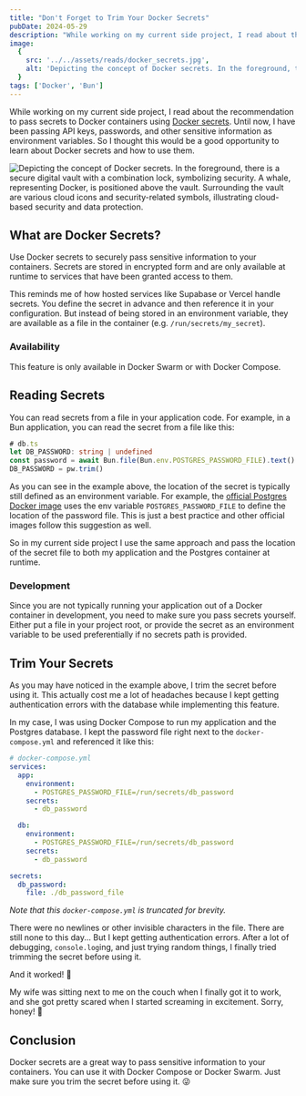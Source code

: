 ```yaml
---
title: "Don't Forget to Trim Your Docker Secrets"
pubDate: 2024-05-29
description: "While working on my current side project, I read about the recommendation to pass secrets to Docker containers using Docker secrets. Until now, I have been passing sensitive information as environment variables. So I thought this would be a good opportunity to learn about it."
image:
  {
    src: '../../assets/reads/docker_secrets.jpg',
    alt: 'Depicting the concept of Docker secrets. In the foreground, there is a secure digital vault with a combination lock, symbolizing security. A whale, representing Docker, is positioned above the vault. Surrounding the vault are various cloud icons and security-related symbols, illustrating cloud-based security and data protection.',
  }
tags: ['Docker', 'Bun']
---
```



While working on my current side project, I read about the recommendation to pass secrets to Docker containers using [Docker secrets](https://docs.docker.com/engine/swarm/secrets/). Until now, I have been passing API keys, passwords, and other sensitive information as environment variables. So I thought this would be a good opportunity to learn about Docker secrets and how to use them.

<Image
  src={coverImage}
  alt='Depicting the concept of Docker secrets. In the foreground, there is a secure digital vault with a combination lock, symbolizing security. A whale, representing Docker, is positioned above the vault. Surrounding the vault are various cloud icons and security-related symbols, illustrating cloud-based security and data protection.'
  caption="Leveraging Docker Secrets as the Vault for Your Sensitive Data"
  lazy={false}
/>

## What are Docker Secrets?

Use Docker secrets to securely pass sensitive information to your containers. Secrets are stored in encrypted form and are only available at runtime to services that have been granted access to them.

This reminds me of how hosted services like Supabase or Vercel handle secrets. You define the secret in advance and then reference it in your configuration. But instead of being stored in an environment variable, they are available as a file in the container (e.g. `/run/secrets/my_secret`).

### Availability

This feature is only available in Docker Swarm or with Docker Compose.

## Reading Secrets

You can read secrets from a file in your application code. For example, in a Bun application, you can read the secret from a file like this:

```typescript {3}
# db.ts
let DB_PASSWORD: string | undefined
const password = await Bun.file(Bun.env.POSTGRES_PASSWORD_FILE).text()
DB_PASSWORD = pw.trim()
```

As you can see in the example above, the location of the secret is typically still defined as an environment variable. For example, the [official Postgres Docker image](https://hub.docker.com/_/postgres) uses the env variable `POSTGRES_PASSWORD_FILE` to define the location of the password file. This is just a best practice and other official images follow this suggestion as well.

So in my current side project I use the same approach and pass the location of the secret file to both my application and the Postgres container at runtime.

### Development

Since you are not typically running your application out of a Docker container in development, you need to make sure you pass secrets yourself. Either put a file in your project root, or provide the secret as an environment variable to be used preferentially if no secrets path is provided.

## Trim Your Secrets

As you may have noticed in the example above, I trim the secret before using it. This actually cost me a lot of headaches because I kept getting authentication errors with the database while implementing this feature.

In my case, I was using Docker Compose to run my application and the Postgres database. I kept the password file right next to the `docker-compose.yml` and referenced it like this:

```yaml {15-17}
# docker-compose.yml 
services:
  app:
    environment:
      - POSTGRES_PASSWORD_FILE=/run/secrets/db_password
    secrets:
      - db_password

  db:
    environment:
      - POSTGRES_PASSWORD_FILE=/run/secrets/db_password
    secrets:
      - db_password

secrets:
  db_password:
    file: ./db_password_file
```

*Note that this `docker-compose.yml` is truncated for brevity.*

There were no newlines or other invisible characters in the file. There are still none to this day... But I kept getting authentication errors. After a lot of debugging, `console.log`ing, and just trying random things, I finally tried trimming the secret before using it.

And it worked! 🥳

My wife was sitting next to me on the couch when I finally got it to work, and she got pretty scared when I started screaming in excitement. Sorry, honey! 🫣

## Conclusion

Docker secrets are a great way to pass sensitive information to your containers. You can use it with Docker Compose or Docker Swarm. Just make sure you trim the secret before using it. 😜